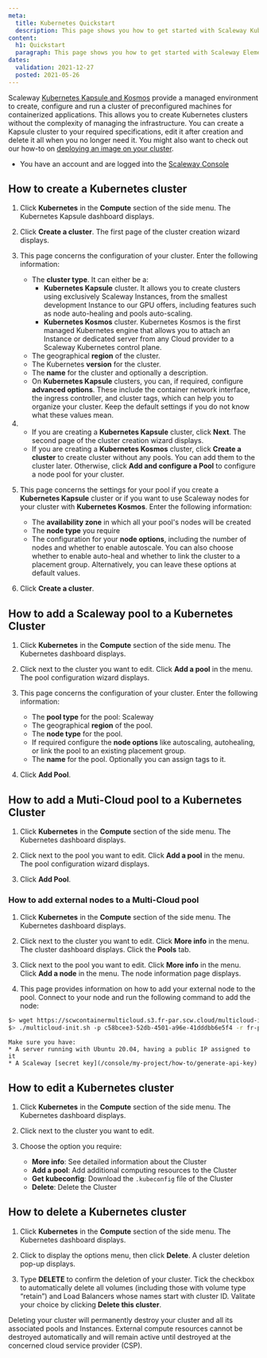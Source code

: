 ```yaml
---
meta:
  title: Kubernetes Quickstart
  description: This page shows you how to get started with Scaleway Kubernetes Kapsule and Kosmos.
content:
  h1: Quickstart
  paragraph: This page shows you how to get started with Scaleway Elements Kubernetes.
dates:
  validation: 2021-12-27
  posted: 2021-05-26
---
```


Scaleway [Kubernetes Kapsule and Kosmos](/compute/kubernetes/concepts#kubernetes) provide a managed environment to create, configure and run a cluster of preconfigured machines for containerized applications. This allows you to create Kubernetes clusters without the complexity of managing the infrastructure. You can create a Kapsule cluster to your required specifications, edit it after creation and delete it all when you no longer need it. You might also want to check out our how-to on [deploying an image on your cluster](/compute/kubernetes/how-to/deploy-image-from-container-registry).

<Message type="requirement">

  - You have an account and are logged into the [Scaleway Console](https://console.scaleway.com) 

</Message>

## How to create a Kubernetes cluster

1. Click **Kubernetes** in the **Compute** section of the side menu. The Kubernetes Kapsule dashboard displays.

2. Click **Create a cluster**. The first page of the cluster creation wizard displays.

3. This page concerns the configuration of your cluster. Enter the following information:
    * The **cluster type**. It can either be a: 
      * **Kubernetes Kapsule** cluster. It allows you to create clusters using exclusively Scaleway Instances, from the smallest development Instance to our GPU offers, including features such as node auto-healing and pools auto-scaling. 
      * **Kubernetes Kosmos** cluster. Kubernetes Kosmos is the first managed Kubernetes engine that allows you to attach an Instance or dedicated server from any Cloud provider to a Scaleway Kubernetes control plane.
    * The geographical **region** of the cluster.
    * The Kubernetes **version** for the cluster.
    * The **name** for the cluster and optionally a description.
    * On **Kubernetes Kapsule** clusters, you can, if required, configure **advanced options**. These include the container network interface, the ingress controller, and cluster tags, which can help you to organize your cluster. Keep the default settings if you do not know what these values mean.

4. * If you are creating a **Kubernetes Kapsule** cluster, click **Next**. The second page of the cluster creation wizard displays.
   * If you are creating a **Kubernetes Kosmos** cluster, click **Create a cluster** to create cluster without any pools. You can add them to the cluster later. Otherwise, click **Add and configure a Pool** to configure a node pool for your cluster.

5.  This page concerns the settings for your pool if you create a **Kubernetes Kapsule** cluster or if you want to use Scaleway nodes for your cluster with **Kubernetes Kosmos**. Enter the following information:
    * The **availability zone** in which all your pool's nodes will be created
    * The **node type** you require
    * The configuration for your **node options**, including the number of nodes and whether to enable autoscale. You can also choose whether to enable auto-heal and whether to link the cluster to a placement group. Alternatively, you can leave these options at default values.

6. Click **Create a cluster**.

## How to add a Scaleway pool to a Kubernetes Cluster

1. Click **Kubernetes** in the **Compute** section of the side menu. The Kubernetes dashboard displays.

2. Click <Icon name="more" /> next to the cluster you want to edit. Click **Add a pool** in the menu. The pool configuration wizard displays. 

3. This page concerns the configuration of your cluster. Enter the following information:
    - The **pool type** for the pool: Scaleway 
    - The geographical **region** of the pool.
    - The **node type** for the pool. 
    - If required configure the **node options** like autoscaling, autohealing, or link the pool to an existing placement group.
    - The **name** for the pool. Optionally you can assign tags to it.

4. Click **Add Pool**.


## How to add a Muti-Cloud pool to a Kubernetes Cluster

1. Click **Kubernetes** in the **Compute** section of the side menu. The Kubernetes dashboard displays.

2. Click <Icon name="more" /> next to the pool you want to edit. Click **Add a pool** in the menu. The pool configuration wizard displays. 

3. Click **Add Pool**. 

### How to add external nodes to a Multi-Cloud pool

1. Click **Kubernetes** in the **Compute** section of the side menu. The Kubernetes dashboard displays.

2. Click <Icon name="more" /> next to the cluster you want to edit. Click **More info** in the menu. The cluster dashboard displays. Click the **Pools** tab. 

3. Click <Icon name="more" /> next to the pool you want to edit. Click **More info** in the menu. Click **Add a node** in the menu. The node information page displays. 

4. This page provides information on how to add your external node to the pool. Connect to your node and run the following command to add the node: 

  ```sh 
  $> wget https://scwcontainermulticloud.s3.fr-par.scw.cloud/multicloud-init.sh && chmod +x multicloud-init.sh
  $> ./multicloud-init.sh -p c58bcee3-52db-4501-a96e-41dddbb6e5f4 -r fr-par -t SCW_SECRET_KEY
  ```

  <Message type="important">

    Make sure you have: 
    * A server running with Ubuntu 20.04, having a public IP assigned to it
    * A Scaleway [secret key](/console/my-project/how-to/generate-api-key)

  </Message>

## How to edit a Kubernetes cluster

1. Click **Kubernetes** in the **Compute** section of the side menu. The Kubernetes dashboard displays.

2. Click <Icon name="more" /> next to the cluster you want to edit.

3. Choose the option you require:
    * **More info**: See detailed information about the Cluster
    * **Add a pool**: Add additional computing resources to the Cluster
    * **Get kubeconfig**: Download the `.kubeconfig` file of the Cluster
    * **Delete**: Delete the Cluster

## How to delete a Kubernetes cluster

1. Click **Kubernetes** in the **Compute** section of the side menu. The Kubernetes dashboard displays.

2. Click <Icon name="more" /> to display the options menu, then click **Delete**. A cluster deletion pop-up displays. 

3. Type **DELETE** to confirm the deletion of your cluster. Tick the checkbox to automatically delete all volumes (including those with volume type “retain”) and Load Balancers whose names start with cluster ID. Valitate your choice by clicking **Delete this cluster**. 

<Message type="important">
Deleting your cluster will permanently destroy your cluster and all its associated pools and Instances. External compute resources cannot be destroyed automatically and will remain active until destroyed at the concerned cloud service provider (CSP).
</Message>
